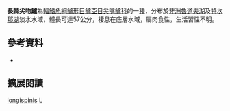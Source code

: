 {{Speciesbox
| name = 長棘尖吻鱸
| image = 
| image_caption = 
| status = NE
| status_system = IUCN3.1
| genus = Lates
| species = longispinis
| authority = Worthington, 1932
| synonyms = *''Lates niloticus longispinis'', Worthington, 1932
|}}

'''長棘尖吻鱸'''為[[輻鰭魚綱|輻鰭魚綱]][[鱸形目|鱸形目]][[鱸亞目|鱸亞目]][[尖嘴鱸科|尖嘴鱸科]]的一[[種|種]]，分布於[[非洲|非洲]][[魯道夫湖|魯道夫湖]]及[[特坎那湖|特坎那湖]]淡水水域，體長可達57公分，棲息在底層水域，屬肉食性，生活習性不明。

==參考資料==
*{{FishBase_species|genus=Lates|species=longispinis|year=2016|month=8}}

== 擴展閱讀 == 
{{refbegin}}
{{wikispecies-inline|Lates longispinis|長棘尖吻鱸}}
{{refend}}
{{Taxonbar|from=Q5499848}}

[[Category:尖吻鱸屬|longispinis]]
[[Category:1932年描述的魚類|L]]


{{魚類小作品}}